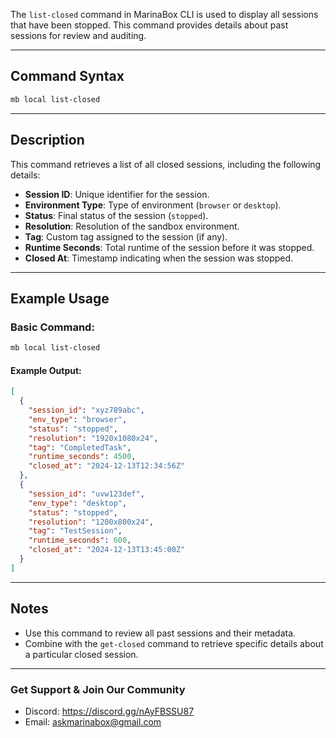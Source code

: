 The `list-closed` command in MarinaBox CLI is used to display all sessions that have been stopped. This command provides details about past sessions for review and auditing.

---

## Command Syntax

```bash
mb local list-closed
```

---

## Description

This command retrieves a list of all closed sessions, including the following details:
- **Session ID**: Unique identifier for the session.
- **Environment Type**: Type of environment (`browser` or `desktop`).
- **Status**: Final status of the session (`stopped`).
- **Resolution**: Resolution of the sandbox environment.
- **Tag**: Custom tag assigned to the session (if any).
- **Runtime Seconds**: Total runtime of the session before it was stopped.
- **Closed At**: Timestamp indicating when the session was stopped.

---

## Example Usage

### Basic Command:
```bash
mb local list-closed
```

#### Example Output:
```json
[
  {
    "session_id": "xyz789abc",
    "env_type": "browser",
    "status": "stopped",
    "resolution": "1920x1080x24",
    "tag": "CompletedTask",
    "runtime_seconds": 4500,
    "closed_at": "2024-12-13T12:34:56Z"
  },
  {
    "session_id": "uvw123def",
    "env_type": "desktop",
    "status": "stopped",
    "resolution": "1200x800x24",
    "tag": "TestSession",
    "runtime_seconds": 600,
    "closed_at": "2024-12-13T13:45:00Z"
  }
]
```

---

## Notes

- Use this command to review all past sessions and their metadata.
- Combine with the `get-closed` command to retrieve specific details about a particular closed session.

---

### Get Support & Join Our Community
* Discord: https://discord.gg/nAyFBSSU87
* Email: askmarinabox@gmail.com
